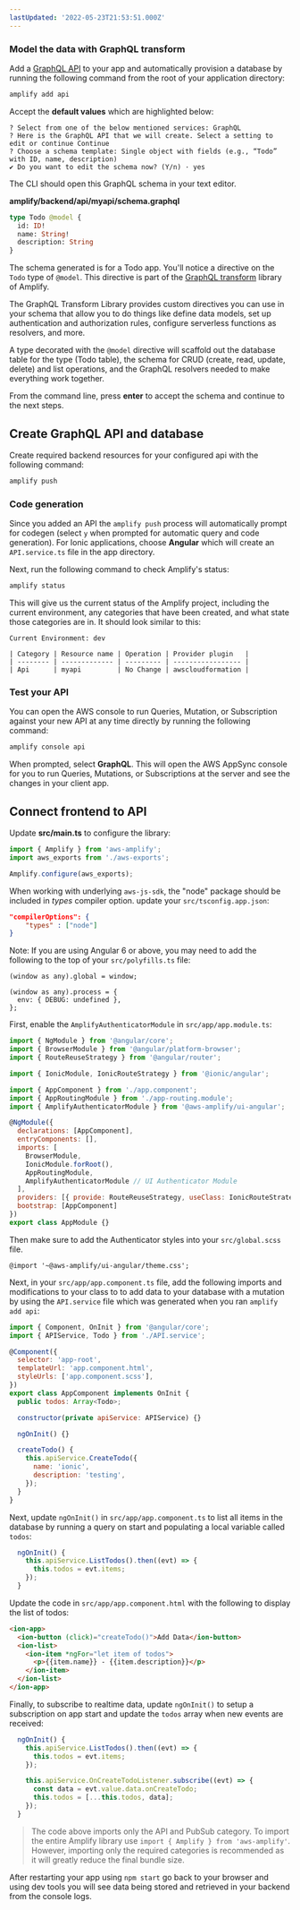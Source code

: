 ```yaml
---
lastUpdated: '2022-05-23T21:53:51.000Z'
---
```

### Model the data with GraphQL transform

Add a [GraphQL API](https://docs.aws.amazon.com/appsync/latest/devguide/designing-a-graphql-api.html) to your app and automatically provision a database by running the following command from the root of your application directory:

```bash
amplify add api
```

Accept the **default values** which are highlighted below:

```console
? Select from one of the below mentioned services: GraphQL
? Here is the GraphQL API that we will create. Select a setting to edit or continue Continue
? Choose a schema template: Single object with fields (e.g., “Todo” with ID, name, description)
✔ Do you want to edit the schema now? (Y/n) · yes
```

The CLI should open this GraphQL schema in your text editor.

**amplify/backend/api/myapi/schema.graphql**

```graphql
type Todo @model {
  id: ID!
  name: String!
  description: String
}
```

The schema generated is for a Todo app. You'll notice a directive on the `Todo` type of `@model`. This directive is part of the [GraphQL transform](/cli/graphql/data-modeling) library of Amplify.

The GraphQL Transform Library provides custom directives you can use in your schema that allow you to do things like define data models, set up authentication and authorization rules, configure serverless functions as resolvers, and more.

A type decorated with the `@model` directive will scaffold out the database table for the type (Todo table), the schema for CRUD (create, read, update, delete) and list operations, and the GraphQL resolvers needed to make everything work together.

From the command line, press **enter** to accept the schema and continue to the next steps.

## Create GraphQL API and database

Create required backend resources for your configured api with the following command:

```bash
amplify push
```

### Code generation

Since you added an API the `amplify push` process will automatically prompt for codegen (select `y` when prompted for automatic query and code generation). For Ionic applications, choose **Angular** which will create an `API.service.ts` file in the app directory.

Next, run the following command to check Amplify's status:

```bash
amplify status
```

This will give us the current status of the Amplify project, including the current environment, any categories that have been created, and what state those categories are in. It should look similar to this:

```console
Current Environment: dev

| Category | Resource name | Operation | Provider plugin   |
| -------- | ------------- | --------- | ----------------- |
| Api      | myapi         | No Change | awscloudformation |
```

### Test your API

You can open the AWS console to run Queries, Mutation, or Subscription against your new API at any time directly by running the following command:

```bash
amplify console api
```

When prompted, select **GraphQL**. This will open the AWS AppSync console for you to run Queries, Mutations, or Subscriptions at the server and see the changes in your client app.

## Connect frontend to API

Update **src/main.ts** to configure the library:

```javascript
import { Amplify } from 'aws-amplify';
import aws_exports from './aws-exports';

Amplify.configure(aws_exports);
```

When working with underlying `aws-js-sdk`, the "node" package should be included in _types_ compiler option. update your `src/tsconfig.app.json`:

```json
"compilerOptions": {
    "types" : ["node"]
}
```

Note: If you are using Angular 6 or above, you may need to add the following to the top of your `src/polyfills.ts` file:

```
(window as any).global = window;

(window as any).process = {
  env: { DEBUG: undefined },
};
```

First, enable the `AmplifyAuthenticatorModule` in `src/app/app.module.ts`:

```javascript
import { NgModule } from '@angular/core';
import { BrowserModule } from '@angular/platform-browser';
import { RouteReuseStrategy } from '@angular/router';

import { IonicModule, IonicRouteStrategy } from '@ionic/angular';

import { AppComponent } from './app.component';
import { AppRoutingModule } from './app-routing.module';
import { AmplifyAuthenticatorModule } from '@aws-amplify/ui-angular';

@NgModule({
  declarations: [AppComponent],
  entryComponents: [],
  imports: [
    BrowserModule,
    IonicModule.forRoot(),
    AppRoutingModule,
    AmplifyAuthenticatorModule // UI Authenticator Module
  ],
  providers: [{ provide: RouteReuseStrategy, useClass: IonicRouteStrategy }],
  bootstrap: [AppComponent]
})
export class AppModule {}
```

Then make sure to add the Authenticator styles into your `src/global.scss` file.

```
@import '~@aws-amplify/ui-angular/theme.css';
```

Next, in your `src/app/app.component.ts` file, add the following imports and modifications to your class to to add data to your database with a mutation by using the `API.service` file which was generated when you ran `amplify add api`:

```javascript
import { Component, OnInit } from '@angular/core';
import { APIService, Todo } from './API.service';

@Component({
  selector: 'app-root',
  templateUrl: 'app.component.html',
  styleUrls: ['app.component.scss'],
})
export class AppComponent implements OnInit {
  public todos: Array<Todo>;

  constructor(private apiService: APIService) {}

  ngOnInit() {}

  createTodo() {
    this.apiService.CreateTodo({
      name: 'ionic',
      description: 'testing',
    });
  }
}

```

Next, update `ngOnInit()` in `src/app/app.component.ts` to list all items in the database by running a query on start and populating a local variable called `todos`:

```javascript
  ngOnInit() {
    this.apiService.ListTodos().then((evt) => {
      this.todos = evt.items;
    });
  }
```

Update the code in `src/app/app.component.html` with the following to display the list of todos:

```html
<ion-app>
  <ion-button (click)="createTodo()">Add Data</ion-button>
  <ion-list>
    <ion-item *ngFor="let item of todos">
      <p>{{item.name}} - {{item.description}}</p>
    </ion-item>
  </ion-list>
</ion-app>
```

Finally, to subscribe to realtime data, update `ngOnInit()` to setup a subscription on app start and update the `todos` array when new events are received:

```javascript
  ngOnInit() {
    this.apiService.ListTodos().then((evt) => {
      this.todos = evt.items;
    });

    this.apiService.OnCreateTodoListener.subscribe((evt) => {
      const data = evt.value.data.onCreateTodo;
      this.todos = [...this.todos, data];
    });
  }
```

> The code above imports only the API and PubSub category. To import the entire Amplify library use `import { Amplify } from 'aws-amplify'`. However, importing only the required categories is recommended as it will greatly reduce the final bundle size.

After restarting your app using `npm start` go back to your browser and using dev tools you will see data being stored and retrieved in your backend from the console logs.
